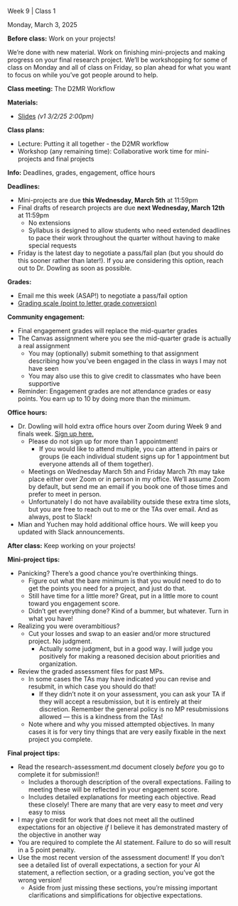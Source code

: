 
<!-- 

Find and replace:

- 9 : week number (numeral only)
- 1 : class number (per week, numeral only)
- Monday, March 3, 2025 : date in format Monday, January 1, 2025
- Making the most of Quarto : brief title/topic of the class meeting

TODO: see if there's a way to make these variables
The problem is that if they are includes with multiple on the index page, the variables would need to process before being included. 

-->

<!--
#### Announcements/Housekeeping/Etc

Text to appear before the accordion

-->

:::::::::::::::::::::::::::::: {#w9c1 .accordion}

:::: accordion-item
::: {.accordion-header .titlebox}
Week 9 | Class 1
:::
::::

:::: accordion-item
::: {.datebox}
Monday, March 3, 2025
:::
::::

::::::: accordion-item
:::: accordion-header
::: {.accordion-button .collapsed .prepbox type="button" data-bs-toggle="collapse" data-bs-target="#prep-w9c1" aria-expanded="false" aria-controls="prep-w9c1"}
**Before class:** Work on your projects!
:::
::::

:::: {#prep-w9c1 .accordion-collapse .collapse data-bs-parent="#w9c1"}
::: accordion-body

We’re done with new material. Work on finishing mini-projects and making progress on your final research project. We'll be workshopping for some of class on Monday and all of class on Friday, so plan ahead for what you want to focus on while you've got people around to help.

:::
::::
:::::::

::::::: accordion-item
:::: accordion-header
::: {.accordion-button .collapsed .classbox type="button" data-bs-toggle="collapse" data-bs-target="#class-w9c1" aria-expanded="false" aria-controls="class-w9c1"}
**Class meeting:** The D2MR Workflow
:::
::::

:::: {#class-w9c1 .accordion-collapse .collapse data-bs-parent="#w9c1"}
::: accordion-body

**Materials:**

- [Slides](https://uchicago.box.com/s/k2yi9h6d58xqb3i1cq7z6ybfv7axa2rv) *(v1 3/2/25 2:00pm)*

**Class plans:**

- Lecture: Putting it all together - the D2MR workflow
- Workshop (any remaining time): Collaborative work time for mini-projects and final projects

:::
::::
:::::::


::::::: accordion-item
:::: accordion-header
::: {.accordion-button .collapsed .infobox type="button" data-bs-toggle="collapse" data-bs-target="#info-w9c1" aria-expanded="false" aria-controls="info-w9c1"}
**Info:** Deadlines, grades, engagement, office hours
:::
::::

:::: {#info-w9c1 .accordion-collapse .collapse data-bs-parent="#w9c1"}
::: accordion-body
**Deadlines:**

- Mini-projects are due **this Wednesday, March 5th** at 11:59pm
- Final drafts of research projects are due **next Wednesday, March 12th** at 11:59pm
    - No extensions
    - Syllabus is designed to allow students who need extended deadlines to pace their work throughout the quarter without having to make special requests
- Friday is the latest day to negotiate a pass/fail plan (but you should do this sooner rather than later!). If you are considering this option, reach out to Dr. Dowling as soon as possible.

**Grades:**

- Email me this week (ASAP!) to negotiate a pass/fail option
- [Grading scale (point to letter grade conversion)](https://nrdowling.com/d2mr/syllabus/grading.html)

**Community engagement:**

- Final engagement grades will replace the mid-quarter grades
- The Canvas assignment where you see the mid-quarter grade is actually a real assignment
    - You may (optionally) submit something to that assignment describing how you've been engaged in the class in ways I may not have seen
    - You may also use this to give credit to classmates who have been supportive
- Reminder: Engagement grades are not attendance grades or easy points. You earn up to 10 by doing more than the minimum.

**Office hours:**

- Dr. Dowling will hold extra office hours over Zoom during Week 9 and finals week. [Sign up here.](https://calendar.app.google/2LqctL2FQYLYU3Bt7)
    - Please do not sign up for more than 1 appointment!
        - If you would like to attend multiple, you can attend in pairs or groups (ie each individual student signs up for 1 appointment but everyone attends all of them together).
    - Meetings on Wednesday March 5th and Friday March 7th may take place either over Zoom or in person in my office. We’ll assume Zoom by default, but send me an email if you book one of those times and prefer to meet in person.
    - Unfortunately I do not have availability outside these extra time slots, but you are free to reach out to me or the TAs over email. And as always, post to Slack!
- Mian and Yuchen may hold additional office hours. We will keep you updated with Slack announcements.

:::
::::
:::::::

::::::: accordion-item
:::: accordion-header
::: {.accordion-button .collapsed .todobox type="button" data-bs-toggle="collapse" data-bs-target="#post-9c1" aria-expanded="false" aria-controls="after-w9c1"}
**After class:** Keep working on your projects!
:::
::::

:::: {#post-9c1 .accordion-collapse .collapse data-bs-parent="#w9c1"}
::: accordion-body
**Mini-project tips:** 

- Panicking? There’s a good chance you’re overthinking things.
    - Figure out what the bare minimum is that you would need to do to get the points you need for a project, and just do that.
    - Still have time for a little more? Great, put in a little more to count toward you engagement score.
    - Didn’t get everything done? Kind of a bummer, but whatever. Turn in what you have!
- Realizing you were overambitious?
    - Cut your losses and swap to an easier and/or more structured project. No judgment.
        - Actually some judgment, but in a good way. I will judge you positively for making a reasoned decision about priorities and organization.
- Review the graded assessment files for past MPs.
    - In some cases the TAs may have indicated you can revise and resubmit, in which case you should do that!
        - If they didn’t note it on your assessment, you can ask your TA if they will accept a resubmission, but it is entirely at their discretion. Remember the general policy is no MP resubmissions allowed — this is a kindness from the TAs!
    - Note where and why you missed attempted objectives. In many cases it is for very tiny things that are very easily fixable in the next project you complete.

**Final project tips:**

- Read the research-assessment.md document closely *before* you go to complete it for submission!!
    - Includes a thorough description of the overall expectations. Failing to meeting these will be reflected in your engagement score.
    - Includes detailed explanations for meeting each objective. Read these closely! There are many that are very easy to meet *and* very easy to miss
- I may give credit for work that does not meet all the outlined expectations for an objective *if* I believe it has demonstrated mastery of the objective in another way
- You are required to complete the AI statement. Failure to do so will result in a 5 point penalty.
- Use the most recent version of the assessment document! If you don't see a detailed list of overall expectations, a section for your AI statement, a reflection section, or a grading section, you've got the wrong version!
    - Aside from just missing these sections, you're missing important clarifications and simplifications for objective expectations.

:::
::::
:::::::
::::::::::::::::::::::::::::::

